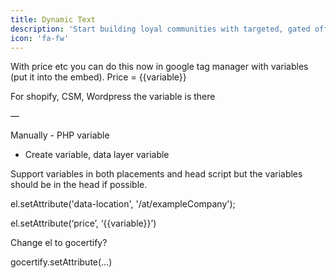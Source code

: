 ```yaml
---
title: Dynamic Text
description: 'Start building loyal communities with targeted, gated offers.'
icon: 'fa-fw'
---
```



With price etc you can do this now in google tag manager with variables (put it into the embed). Price = {{variable}}

For shopify, CSM, Wordpress the variable is there

—

Manually - PHP variable


- Create variable, data layer variable






Support variables in both placements and head script but the variables should be in the head if possible.




el.setAttribute('data-location', '/at/exampleCompany');


el.setAttribute(‘price’, ‘{{variable}}’)

Change el to gocertify?

gocertify.setAttribute(…)


